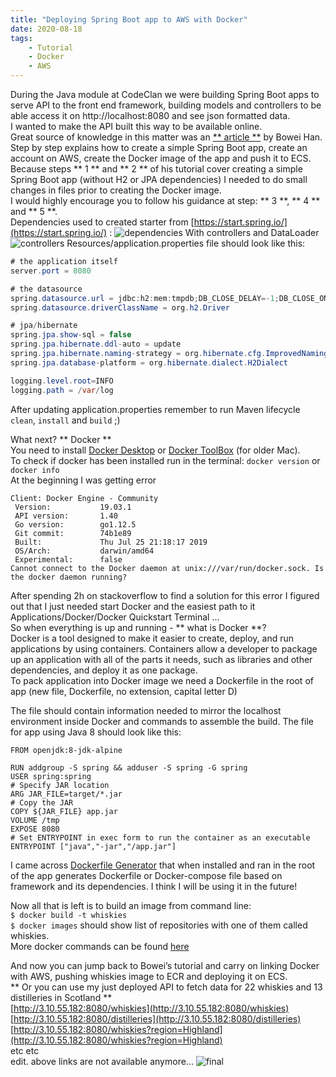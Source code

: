 ```yaml
---
title: "Deploying Spring Boot app to AWS with Docker"
date: 2020-08-18
tags:
    - Tutorial
    - Docker
    - AWS
---
```

During the Java module at CodeClan we were building Spring Boot apps to serve API to the front end framework, building models and controllers to be able access it on http://localhost:8080 and see json formatted data.  
I wanted to make the API built this way to be available online.  
Great source of knowledge in this matter was an [** article **](https://medium.com/swlh/build-deploy-a-rest-api-from-scratch-using-spring-boot-and-aws-ecs-eb369137a020) by Bowei Han. Step by step explains how to create a simple Spring Boot app, create an account on AWS, create the Docker image of the app and push it to ECS.  
Because steps ** 1 ** and ** 2 ** of his tutorial cover creating a simple Spring Boot app (without H2 or JPA dependencies) I needed to do small changes in files prior to creating the Docker image.  
I would highly encourage you to follow his guidance at step: ** 3 **, ** 4 ** and ** 5 **.  
Dependencies used to created starter from [https://start.spring.io/](https://start.spring.io/) :
![dependencies](./dependencies.png)
With controllers and DataLoader
![controllers](./controllers.png)
Resources/application.properties file should look like this:  
``` java
# the application itself
server.port = 8080

# the datasource
spring.datasource.url = jdbc:h2:mem:tmpdb;DB_CLOSE_DELAY=-1;DB_CLOSE_ON_EXIT=FALSE
spring.datasource.driverClassName = org.h2.Driver

# jpa/hibernate
spring.jpa.show-sql = false
spring.jpa.hibernate.ddl-auto = update
spring.jpa.hibernate.naming-strategy = org.hibernate.cfg.ImprovedNamingStrategy
spring.jpa.database-platform = org.hibernate.dialect.H2Dialect

logging.level.root=INFO
logging.path = /var/log
```
After updating application.properties remember to run Maven lifecycle `clean`, `install` and `build` ;)

What next? ** Docker **  
You need to install [Docker Desktop](https://docs.docker.com/engine/install/) or [Docker ToolBox](https://docs.docker.com/toolbox/toolbox_install_mac/) (for older Mac).  
To check if docker has been installed run in the terminal: `docker version` or `docker info`  
At the beginning I was getting error
``` shell
Client: Docker Engine - Community
 Version:           19.03.1
 API version:       1.40
 Go version:        go1.12.5
 Git commit:        74b1e89
 Built:             Thu Jul 25 21:18:17 2019
 OS/Arch:           darwin/amd64
 Experimental:      false
Cannot connect to the Docker daemon at unix:///var/run/docker.sock. Is the docker daemon running?
```
After spending 2h on stackoverflow to find a solution for this error I figured out that I just needed start Docker and the easiest path to it Applications/Docker/Docker Quickstart Terminal ...  
So when everything is up and running - ** what is Docker **?  
Docker is a tool designed to make it easier to create, deploy, and run applications by using containers. Containers allow a developer to package up an application with all of the parts it needs, such as libraries and other dependencies, and deploy it as one package.  
To pack application into Docker image we need a Dockerfile in the root of app (new file, Dockerfile, no extension, capital letter D)

The file should contain information needed to mirror the localhost environment inside Docker and commands to assemble the build. The file for app using Java 8 should look like this:

``` 
FROM openjdk:8-jdk-alpine

RUN addgroup -S spring && adduser -S spring -G spring
USER spring:spring
# Specify JAR location
ARG JAR_FILE=target/*.jar
# Copy the JAR
COPY ${JAR_FILE} app.jar
VOLUME /tmp
EXPOSE 8080
# Set ENTRYPOINT in exec form to run the container as an executable
ENTRYPOINT ["java","-jar","/app.jar"]
```
I came across [Dockerfile Generator](https://www.startwithdocker.com/) that when installed and ran in the root of the app generates Dockerfile or Docker-compose file based on framework and its dependencies. I think I will be using it in the future!  

Now all that is left is to build an image from command line:  
``` $ docker build -t whiskies ```  
``` $ docker images ``` should show list of repositories with one of them called whiskies.  
More docker commands can be found [here](https://docs.docker.com/engine/reference/commandline/docker/)  




And now you can jump back to Bowei’s tutorial and carry on linking Docker with AWS, pushing whiskies image to ECR and deploying it on ECS.  
** Or you can use my just deployed API to fetch data for 22 whiskies and 13 distilleries in Scotland **  
[http://3.10.55.182:8080/whiskies](http://3.10.55.182:8080/whiskies)  
[http://3.10.55.182:8080/distilleries](http://3.10.55.182:8080/distilleries)  
[http://3.10.55.182:8080/whiskies?region=Highland](http://3.10.55.182:8080/whiskies?region=Highland)  
etc etc  
edit. above links are not available anymore...
![final](./final.png)
